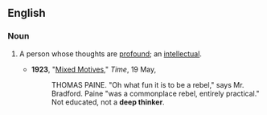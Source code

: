 ==English==

===Noun===
{{en-noun|head=[[deep]] [[thinker]]}}

# {{idiomatic}} A person whose thoughts are [[profound]]; an [[intellectual]].
#* '''1923''', "[http://www.time.com/time/magazine/article/0,9171,715454,00.html Mixed Motives]," ''Time'', 19 May,
#*: THOMAS PAINE. "Oh what fun it is to be a rebel," says Mr. Bradford. Paine "was a commonplace rebel, entirely practical." Not educated, not a '''deep thinker'''.